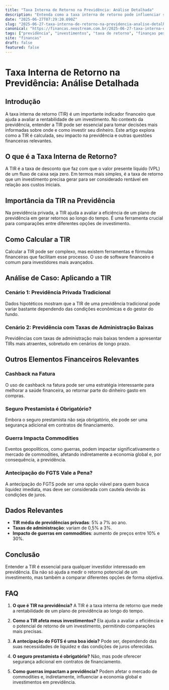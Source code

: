 ```yaml
---
title: "Taxa Interna de Retorno na Previdência: Análise Detalhada"
description: "Entenda como a taxa interna de retorno pode influenciar seus investimentos em previdência e descubra se antecipação do FGTS vale a pena."
date: "2025-06-27T07:29:20.090Z"
slug: "2025-06-27-taxa-interna-de-retorno-na-previdencia-analise-detalhada"
canonical: "https://financas.neostream.com.br/2025-06-27-taxa-interna-de-retorno-na-previdencia-analise-detalhada"
tags: ["previdência", "investimentos", "taxa de retorno", "finanças pessoais"]
site: "financas"
draft: false
featured: false
---
```


# Taxa Interna de Retorno na Previdência: Análise Detalhada

## Introdução

A taxa interna de retorno (TIR) é um importante indicador financeiro que ajuda a avaliar a rentabilidade de um investimento. No contexto da previdência, entender a TIR pode ser essencial para tomar decisões mais informadas sobre onde e como investir seu dinheiro. Este artigo explora como a TIR é calculada, seu impacto na previdência e outras questões financeiras relevantes.

## O que é a Taxa Interna de Retorno?

A TIR é a taxa de desconto que faz com que o valor presente líquido (VPL) de um fluxo de caixa seja zero. Em termos mais simples, é a taxa de retorno que um investimento precisa gerar para ser considerado rentável em relação aos custos iniciais.

## Importância da TIR na Previdência

Na previdência privada, a TIR ajuda a avaliar a eficiência de um plano de previdência em gerar retornos ao longo do tempo. É uma ferramenta crucial para comparações entre diferentes opções de investimento.

## Como Calcular a TIR

Calcular a TIR pode ser complexo, mas existem ferramentas e fórmulas financeiras que facilitam esse processo. O uso de software financeiro é comum para investidores mais avançados.

## Análise de Caso: Aplicando a TIR

### Cenário 1: Previdência Privada Tradicional

Dados hipotéticos mostram que a TIR de uma previdência tradicional pode variar bastante dependendo das condições econômicas e do gestor do fundo.

### Cenário 2: Previdência com Taxas de Administração Baixas

Previdências com taxas de administração mais baixas tendem a apresentar TIRs mais atraentes, sobretudo em cenários de longo prazo.

## Outros Elementos Financeiros Relevantes

### Cashback na Fatura

O uso de cashback na fatura pode ser uma estratégia interessante para melhorar a saúde financeira, ao retornar parte do dinheiro gasto em compras.

### Seguro Prestamista é Obrigatório?

Embora o seguro prestamista não seja obrigatório, ele pode ser uma segurança adicional em contratos de financiamento.

### Guerra Impacta Commodities

Eventos geopolíticos, como guerras, podem impactar significativamente o mercado de commodities, afetando indiretamente a economia global e, por consequência, a previdência.

### Antecipação do FGTS Vale a Pena?

A antecipação do FGTS pode ser uma opção viável para quem busca liquidez imediata, mas deve ser considerada com cautela devido às condições de juros.

## Dados Relevantes

- **TIR média de previdências privadas**: 5% a 7% ao ano.
- **Taxas de administração**: variam de 0,5% a 3%.
- **Impacto de guerras em commodities**: aumento de preços entre 10% e 30%.

## Conclusão

Entender a TIR é essencial para qualquer investidor interessado em previdência. Ela não só ajuda a medir o retorno potencial de um investimento, mas também a comparar diferentes opções de forma objetiva.

## FAQ

1. **O que é TIR na previdência?**
   A TIR é a taxa interna de retorno que mede a rentabilidade de um plano de previdência ao longo do tempo.

2. **Como a TIR afeta meus investimentos?**
   Ela ajuda a avaliar a eficiência e o potencial de retorno de um investimento, permitindo comparações mais precisas.

3. **A antecipação do FGTS é uma boa ideia?**
   Pode ser, dependendo das suas necessidades de liquidez e das condições de juros oferecidas.

4. **O seguro prestamista é obrigatório?**
   Não, mas pode oferecer segurança adicional em contratos de financiamento.

5. **Como guerras impactam a previdência?**
   Podem afetar o mercado de commodities e, indiretamente, influenciar a economia global e investimentos em previdência.